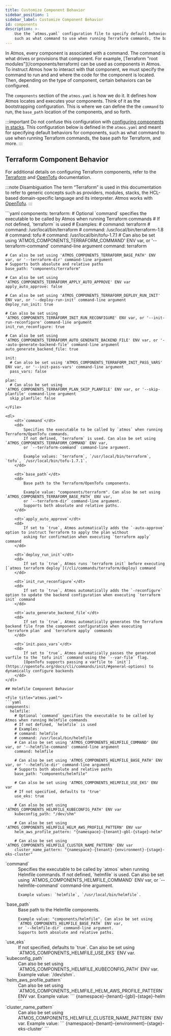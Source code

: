 ```yaml
---
title: Customize Component Behavior
sidebar_position: 1
sidebar_label: Customize Component Behavior
id: components
description: >-
    Use the `atmos.yaml` configuration file to specify default behaviors for components,
    such as what command to use when running Terraform commands, the base path for Terraform, and more.
---
```


<Intro>
In Atmos, every component is associated with a command. The command is what drives or provisions that component.
For example, [Terraform "root modules"](/components/terraform) can be used as components in Atmos.
To instruct Atmos how to interact with that component, we must specify the command to run and and where the code
for the component is located. Then, depending on the type of component, certain behaviors can be configured.
</Intro>

The `components` section of the `atmos.yaml` is how we do it. It defines how Atmos locates and executes your components.
Think of it as the bootstrapping configuration.  This is where we can define the the `command` to run,
the `base_path` location of the components, and so forth.


:::important
Do not confuse this configuration with [configuring components in stacks](/learn/stacks/define-components).
This configuration below is defined in the `atmos.yaml` and meant for specifying default behaviors for components,
such as what command to use when running Terraform commands, the base path for Terraform, and more.
:::

## Terraform Component Behavior

For additional details on configuring Terraform components, refer to the [Terraform](/projects/configuration/terraform)
and [OpenTofu](/projects/configuration/opentofu) documentation.


:::note Disambiguation
The term “Terraform” is used in this documentation to refer to generic concepts such as providers, modules, stacks, the
HCL-based domain-specific language and its interpreter. Atmos works with [OpenTofu](/projects/configuration/opentofu).
:::


<File title="atmos.yaml">
```yaml
components:
  terraform:
    # Optional `command` specifies the executable to be called by Atmos when running Terraform commands
    # If not defined, `terraform` is used
    # Examples:
    # command: terraform
    # command: /usr/local/bin/terraform
    # command: /usr/local/bin/terraform-1.8
    # command: tofu
    # command: /usr/local/bin/tofu-1.7.1
    # Can also be set using 'ATMOS_COMPONENTS_TERRAFORM_COMMAND' ENV var, or '--terraform-command' command-line argument
    command: terraform

    # Can also be set using 'ATMOS_COMPONENTS_TERRAFORM_BASE_PATH' ENV var, or '--terraform-dir' command-line argument
    # Supports both absolute and relative paths
    base_path: "components/terraform"

    # Can also be set using 'ATMOS_COMPONENTS_TERRAFORM_APPLY_AUTO_APPROVE' ENV var
    apply_auto_approve: false

    # Can also be set using 'ATMOS_COMPONENTS_TERRAFORM_DEPLOY_RUN_INIT' ENV var, or '--deploy-run-init' command-line argument
    deploy_run_init: true

    # Can also be set using 'ATMOS_COMPONENTS_TERRAFORM_INIT_RUN_RECONFIGURE' ENV var, or '--init-run-reconfigure' command-line argument
    init_run_reconfigure: true

    # Can also be set using 'ATMOS_COMPONENTS_TERRAFORM_AUTO_GENERATE_BACKEND_FILE' ENV var, or '--auto-generate-backend-file' command-line argument
    auto_generate_backend_file: true

    init:
      # Can also be set using 'ATMOS_COMPONENTS_TERRAFORM_INIT_PASS_VARS' ENV var, or '--init-pass-vars' command-line argument
      pass_vars: false

    plan:
      # Can also be set using 'ATMOS_COMPONENTS_TERRAFORM_PLAN_SKIP_PLANFILE' ENV var, or '--skip-planfile' command-line argument
      skip_planfile: false
```
</File>

<dl>
    <dt>`command`</dt>
    <dd>
        Specifies the executable to be called by `atmos` when running Terraform/OpenTofu commands.
        If not defined, `terraform` is used. Can also be set using `ATMOS_COMPONENTS_TERRAFORM_COMMAND` ENV var,
        or `--terraform-command` command-line argument.

        Example values: `terraform`, `/usr/local/bin/terraform`, `tofu`, `/usr/local/bin/tofu-1.7.1`.
    </dd>

    <dt>`base_path`</dt>
    <dd>
        Base path to the Terraform/OpenTofu components.

        Example value: "components/terraform". Can also be set using `ATMOS_COMPONENTS_TERRAFORM_BASE_PATH` ENV var,
        or `--terraform-dir` command-line argument.
        Supports both absolute and relative paths.
    </dd>

    <dt>`apply_auto_approve`</dt>
    <dd>
        If set to `true`, Atmos automatically adds the `-auto-approve` option to instruct Terraform to apply the plan without
        asking for confirmation when executing `terraform apply` command
    </dd>

    <dt>`deploy_run_init`</dt>
    <dd>
        If set to `true`, Atmos runs `terraform init` before executing [`atmos terraform deploy`](/cli/commands/terraform/deploy) command
    </dd>

    <dt>`init_run_reconfigure`</dt>
    <dd>
        If set to `true`, Atmos automatically adds the `-reconfigure` option to update the backend configuration when executing `terraform init` command
    </dd>

    <dt>`auto_generate_backend_file`</dt>
    <dd>
        If set to `true`, Atmos automatically generates the Terraform backend file from the component configuration when executing `terraform plan` and `terraform apply` commands
    </dd>

    <dt>`init.pass_vars`</dt>
    <dd>
        If set to `true`, Atmos automatically passes the generated varfile to the `tofu init` command using the `--var-file` flag.
        [OpenTofu supports passing a varfile to `init`](https://opentofu.org/docs/cli/commands/init/#general-options) to dynamically configure backends
    </dd>
</dl>

## Helmfile Component Behavior

<File title="atmos.yaml">
```yaml
components:
  helmfile:
    # Optional `command` specifies the executable to be called by Atmos when running Helmfile commands
    # If not defined, `helmfile` is used
    # Examples:
    # command: helmfile
    # command: /usr/local/bin/helmfile
    # Can also be set using 'ATMOS_COMPONENTS_HELMFILE_COMMAND' ENV var, or '--helmfile-command' command-line argument
    command: helmfile

    # Can also be set using 'ATMOS_COMPONENTS_HELMFILE_BASE_PATH' ENV var, or '--helmfile-dir' command-line argument
    # Supports both absolute and relative paths
    base_path: "components/helmfile"

    # Can also be set using 'ATMOS_COMPONENTS_HELMFILE_USE_EKS' ENV var
    # If not specified, defaults to 'true'
    use_eks: true

    # Can also be set using 'ATMOS_COMPONENTS_HELMFILE_KUBECONFIG_PATH' ENV var
    kubeconfig_path: "/dev/shm"

    # Can also be set using 'ATMOS_COMPONENTS_HELMFILE_HELM_AWS_PROFILE_PATTERN' ENV var
    helm_aws_profile_pattern: "{namespace}-{tenant}-gbl-{stage}-helm"

    # Can also be set using 'ATMOS_COMPONENTS_HELMFILE_CLUSTER_NAME_PATTERN' ENV var
    cluster_name_pattern: "{namespace}-{tenant}-{environment}-{stage}-eks-cluster"
```
</File>

<dl>
  <dt>`command`</dt>
  <dd>
    Specifies the executable to be called by `atmos` when running Helmfile commands.
    If not defined, `helmfile` is used. Can also be set using `ATMOS_COMPONENTS_HELMFILE_COMMAND` ENV var,
    or `--helmfile-command` command-line argument.

    Example values: `helmfile`, `/usr/local/bin/helmfile`.
  </dd>

  <dt>`base_path`</dt>
  <dd>
    Base path to the Helmfile components.

    Example value: "components/helmfile". Can also be set using `ATMOS_COMPONENTS_HELMFILE_BASE_PATH` ENV var,
    or `--helmfile-dir` command-line argument.
    Supports both absolute and relative paths.
  </dd>

  <dt>`use_eks`</dt>
  <dd>
    If not specified, defaults to `true`.
    Can also be set using `ATMOS_COMPONENTS_HELMFILE_USE_EKS` ENV var.
  </dd>

  <dt>`kubeconfig_path`</dt>
  <dd>
    Can also be set using `ATMOS_COMPONENTS_HELMFILE_KUBECONFIG_PATH` ENV var.
    Example value: `/dev/shm`.
  </dd>

  <dt>`helm_aws_profile_pattern`</dt>
  <dd>
    Can also be set using `ATMOS_COMPONENTS_HELMFILE_HELM_AWS_PROFILE_PATTERN` ENV var.
    Example value:
    ```
    {namespace}-{tenant}-{gbl}-{stage}-helm
    ```
  </dd>

  <dt>`cluster_name_pattern`</dt>
  <dd>
    Can also be set using   ATMOS_COMPONENTS_HELMFILE_CLUSTER_NAME_PATTERN` ENV var.
    Example value:
    ```
    {namespace}-{tenant}-{environment}-{stage}-eks-cluster`
    ```
  </dd>
</dl>
